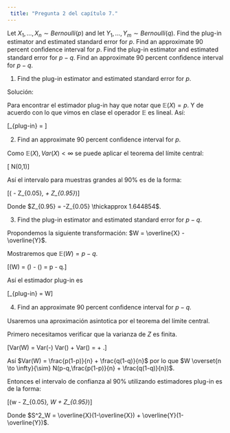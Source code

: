 ```yaml
---
 title: "Pregunta 2 del capítulo 7."
---
```


Let $X_1, \dots , X_n \sim Bernoulli(p)$ and let $Y_1, \dots , Y_m \sim Bernoulli(q)$. Find the plug-in estimator and estimated standard error for $p$. Find an approximate 90 percent conﬁdence interval for $p$. Find the plug-in estimator and estimated standard error for $p − q$. Find an approximate 90 percent conﬁdence interval for $p − q$.


1) Find the plug-in estimator and estimated standard error for $p$.


Solución: 

Para encontrar el estimador plug-in hay que notar que $\mathbb{E}(X) = p$. Y de acuerdo con lo que vimos en clase el operador $\mathbb{E}$ es lineal. Así:

\[\widehat{p}_{plug-in} = \overline{X}\]


2) Find an approximate 90 percent conﬁdence interval for $p$.


Como $\mathbb{E}(X), Var(X) < \infty$ se puede aplicar el teorema del límite central:

\[\frac{\overline{X} - p}{\sqrt{\frac{p(1-p)}{n}}} \to N(0,1)\]

Así el intervalo para muestras grandes al $90\%$ es de la forma:

\[(\overline{X} - Z_{0.05}*\sqrt{\frac{\overline{X}(1-\overline{X})}{n}},  \overline{X} + Z_{0.95}*\sqrt{\frac{\overline{X}(1-\overline{X})}{n}})\]

Donde $Z_{0.95} = -Z_{0.05} \thickapprox 1.644854$.


3) Find the plug-in estimator and estimated standard error for $p − q$.


Propondemos la siguiente transformación: $W = \overline{X} - \overline{Y}$.


Mostraremos que $\mathbb{E}(W) = p - q$. 


\[\mathbb{E}(W) = \mathbb{E}(\overline{X}) - \mathbb{E}(\overline{Y}) = p - q.\]

Así el estimador plug-in es 

\[\widehat{p-q}_{plug-in} = W\]

4) Find an approximate 90 percent conﬁdence interval for $p − q$.

Usaremos una aproximación asintotica por el teorema del límite central. 

Primero necesitamos verificar que la varianza de $Z$ es finita.

\[Var(W) = Var(\overline{X}-\overline{Y}) \overset{ind}{=} Var(\overline{X}) + Var(\overline{Y}) = \frac{p(1-p)}{n} + \frac{q(1-q)}{n}.\]


Así $Var(W) = \frac{p(1-p)}{n} + \frac{q(1-q)}{n}$ por lo que $W \overset{n \to \infty}{\sim} N(p-q,\frac{p(1-p)}{n} + \frac{q(1-q)}{n})$.

Entonces el intervalo de confianza al $90\%$ utilizando estimadores plug-in es de la forma:

\[(w - Z_{0.05}*\sqrt{\frac{S^2_W}{n}},  W + Z_{0.95}*\sqrt{\frac{S^2_W}{n}})\]

Donde $S^2_W = \overline{X}(1-\overline{X}) + \overline{Y}(1-\overline{Y})$.



